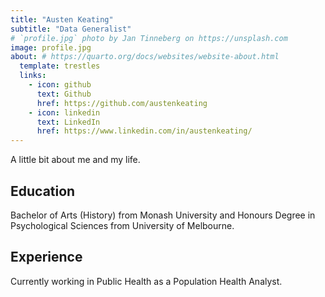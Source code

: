```yaml
---
title: "Austen Keating"
subtitle: "Data Generalist"
# `profile.jpg` photo by Jan Tinneberg on https://unsplash.com
image: profile.jpg
about: # https://quarto.org/docs/websites/website-about.html
  template: trestles
  links:
    - icon: github
      text: Github
      href: https://github.com/austenkeating
    - icon: linkedin
      text: LinkedIn
      href: https://www.linkedin.com/in/austenkeating/
---
```


A little bit about me and my life.

## Education

Bachelor of Arts (History) from Monash University and Honours Degree in Psychological Sciences from University of Melbourne.

## Experience

Currently working in Public Health as a Population Health Analyst.